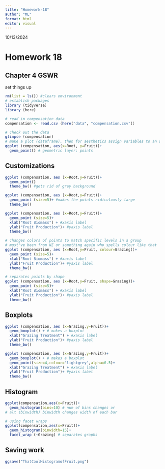 ```yaml
---
title: "Homework-18"
author: "ML"
format: html
editor: visual
---
```


10/13/2024

# Homework 18

## Chapter 4 GSWR

set things up

```r
rm(list = ls()) #clears environment
# establish packages
library (tidyverse)
library (here)
```

```r
# read in compensation data
compensation <- read.csv (here("data", "compensation.csv"))
```

```r
# check out the data
glimpse (compensation)
# make a plot (dataframe), then for aesthetics assign variables to an axis
ggplot (compensation, aes(x=Root, y=Fruit))+
  geom_point() # geometric layer: points
```

## Customizations

```r
ggplot (compensation, aes (x=Root,y=Fruit))+
  geom_point()
  theme_bw() #gets rid of grey background
```

```r
ggplot (compensation, aes (x=Root,y=Fruit))+
  geom_point (size=5)+ #makes the points ridiculously large
  theme_bw()
```
```r
ggplot (compensation, aes (x=Root,y=Fruit))+
  geom_point (size=5)+
  xlab("Root Biomass") + #xaxis label
  ylab("Fruit Production")+ #yaxis label
  theme_bw()
```
```r
# changes colors of points to match specific levels in a group
# must've been from NZ or something again who spells colour like that
ggplot (compensation, aes (x=Root,y=Fruit, colour=Grazing))+
  geom_point (size=5)+
  xlab("Root Biomass") + #xaxis label
  ylab("Fruit Production")+ #yaxis label
  theme_bw()
```
```r
# separates points by shape
ggplot (compensation, aes (x=Root,y=Fruit, shape=Grazing))+
  geom_point (size=5)+
  xlab("Root Biomass") + #xaxis label
  ylab("Fruit Production")+ #yaxis label
  theme_bw()
```

## Boxplots
```r
ggplot (compensation, aes (x=Grazing,y=Fruit))+
  geom_boxplot() + # makes a boxplot
  xlab("Grazing Treatment") + #xaxis label
  ylab("Fruit Production")+ #yaxis label
  theme_bw()
```
```r
ggplot (compensation, aes (x=Grazing,y=Fruit))+
  geom_boxplot() + # makes a boxplot
  geom_point(size=4,colour='lightgrey',alpha=0.5)+
  xlab("Grazing Treatment") + #xaxis label
  ylab("Fruit Production")+ #yaxis label
  theme_bw()
```
## Histogram
```r
ggplot(compensation,aes(x=Fruit))+
  geom_histogram(bins=10) # num of bins changes or
# alt (binwidth) binwidth changes width of each bar
```
```r
# using facet wraps
ggplot(compensation,aes(x=Fruit))+
  geom_histogram(binwidth=15)+
  facet_wrap (~Grazing) # separates graphs
```
## Saving work
```r
ggsave("ThatCoolHistogramofFruit.png")
```




